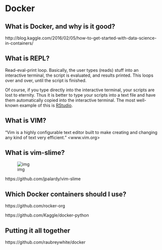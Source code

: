 # Docker

## What is Docker, and why is it good?

http://blog.kaggle.com/2016/02/05/how-to-get-started-with-data-science-in-containers/

## What is REPL?

Read-eval-print loop. Basically, the user types (reads) stuff into an interactive terminal, the script is evaluated, and results printed. This loops over and over, until the script is finished.

Of course, if you type directly into the interactive terminal, your scripts are lost to eternity. Thus it is better to type your scripts into a text file and have them automatically copied into the interactive terminal. The most well-known example of this is [RStudio](http://www.rstudio.com).

## What is VIM?

"Vim is a highly configurable text editor built to make creating and changing any kind of text very efficient." <www.vim.org>

## What is vim-slime?

![img](vim-python.png)

https://github.com/jpalardy/vim-slime

## Which Docker containers should I use?

https://github.com/rocker-org

https://github.com/Kaggle/docker-python

## Putting it all together

https://github.com/raubreywhite/docker

